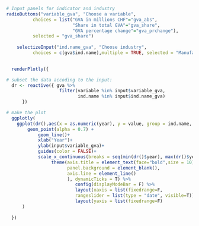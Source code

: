 
```r


# Input panels for indicator and industry
radioButtons("variable_gva", "Choose a variable",
          choices = list("GVA in millions CHF"="gva_abs", 
                         "Share in total GVA"="gva_share",
                         "GVA percentage change"="gva_prchange"),
          selected = "gva_share")
          
    selectizeInput("ind.name_gva", "Choose industry",
          choices = c(gva$ind.name),multiple = TRUE, selected = "Manufacture of basic pharmaceutical products and pharmaceutical preparations")
    

  renderPlotly({

# subset the data accoding to the input:
  dr <- reactive({ gva %>%
                    filter(variable %in% input$variable_gva,
                           ind.name %in% input$ind.name_gva)
      }) 

# make the plot
  ggplotly(  
    ggplot(dr(),aes(x = as.numeric(year), y = value, group = ind.name, colour = ind.name)) +
        geom_point(alpha = 0.7) +  
            geom_line()+
            xlab("Year")+
            ylab(input$variable_gva)+
            guides(color = FALSE)+
            scale_x_continuous(breaks = seq(min(dr()$year), max(dr()$year), by = 5)) +
                 theme(axis.title = element_text(face="bold",size = 10),
                       panel.background = element_blank(),
                       axis.line = element_line()
                       ), dynamicTicks = T) %>%
                          config(displayModeBar = F) %>%
                          layout(xaxis = list(fixedrange=F, 
                          rangeslider = list(type = "date", visible=T))) %>%
                          layout(yaxis = list(fixedrange=F)
      )
    
  })

```
